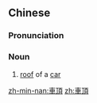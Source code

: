 ==Chinese==
{{zh-forms|s=车顶}}

===Pronunciation===
{{zh-pron
|m=chēdǐng
|h=pfs=chhâ-táng
|mn=chhia-téng
|cat=n
}}

===Noun===
{{zh-noun}}

# [[roof]] of a [[car]]

[[zh-min-nan:車頂]]
[[zh:車頂]]